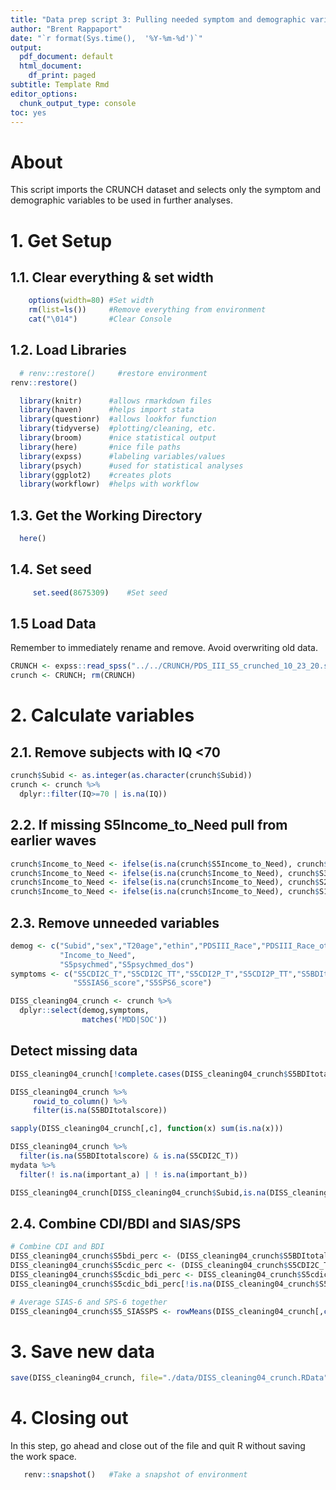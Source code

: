 ```yaml
---
title: "Data prep script 3: Pulling needed symptom and demographic variables"
author: "Brent Rappaport"
date: "`r format(Sys.time(),  '%Y-%m-%d')`"
output:
  pdf_document: default
  html_document:
    df_print: paged
subtitle: Template Rmd
editor_options:
  chunk_output_type: console
toc: yes
---
```


# About
This script imports the CRUNCH dataset and selects only the symptom and demographic variables to be used in further analyses.

# 1. Get Setup
## 1.1. Clear everything & set width
```r
    options(width=80) #Set width
    rm(list=ls())     #Remove everything from environment
    cat("\014")       #Clear Console
```

## 1.2. Load Libraries
```r
  # renv::restore()     #restore environment
renv::restore()

  library(knitr)      #allows rmarkdown files
  library(haven)      #helps import stata
  library(questionr)  #allows lookfor function
  library(tidyverse)  #plotting/cleaning, etc.
  library(broom)      #nice statistical output
  library(here)       #nice file paths
  library(expss)      #labeling variables/values
  library(psych)      #used for statistical analyses
  library(ggplot2)    #creates plots
  library(workflowr)  #helps with workflow
```

## 1.3. Get the Working Directory
```r
  here()
```

## 1.4. Set seed
```r
     set.seed(8675309)    #Set seed
```

## 1.5 Load Data
Remember to immediately rename and remove. Avoid overwriting old data.
```r
CRUNCH <- expss::read_spss("../../CRUNCH/PDS_III_S5_crunched_10_23_20.sav")
crunch <- CRUNCH; rm(CRUNCH)
```

# 2. Calculate variables
## 2.1. Remove subjects with IQ <70
```r
crunch$Subid <- as.integer(as.character(crunch$Subid))
crunch <- crunch %>%
  dplyr::filter(IQ>=70 | is.na(IQ))
```

## 2.2. If missing S5Income_to_Need pull from earlier waves
```r
crunch$Income_to_Need <- ifelse(is.na(crunch$S5Income_to_Need), crunch$S4Income_to_Need, crunch$S5Income_to_Need)
crunch$Income_to_Need <- ifelse(is.na(crunch$Income_to_Need), crunch$S3Income_to_Need, crunch$Income_to_Need)
crunch$Income_to_Need <- ifelse(is.na(crunch$Income_to_Need), crunch$S2Income_to_Need, crunch$Income_to_Need)
crunch$Income_to_Need <- ifelse(is.na(crunch$Income_to_Need), crunch$S1Income_to_Need, crunch$Income_to_Need)
```

## 2.3. Remove unneeded variables
```r
demog <- c("Subid","sex","T20age","ethin","PDSIII_Race","PDSIII_Race_other","PDSIII_Hispanic",
           "Income_to_Need",
           "S5psychmed","S5psychmed_dos")
symptoms <- c("S5CDI2C_T","S5CDI2C_TT","S5CDI2P_T","S5CDI2P_TT","S5BDItotalscore",
              "S5SIAS6_score","S5SPS6_score")

DISS_cleaning04_crunch <- crunch %>%
  dplyr::select(demog,symptoms,
                matches('MDD|SOC'))
```

## Detect missing data
```r
DISS_cleaning04_crunch[!complete.cases(DISS_cleaning04_crunch$S5BDItotalscore),]

DISS_cleaning04_crunch %>%
     rowid_to_column() %>%
     filter(is.na(S5BDItotalscore))

sapply(DISS_cleaning04_crunch[,c], function(x) sum(is.na(x)))

DISS_cleaning04_crunch %>%
  filter(is.na(S5BDItotalscore) & is.na(S5CDI2C_T))
mydata %>% 
  filter(! is.na(important_a) | ! is.na(important_b))

DISS_cleaning04_crunch[DISS_cleaning04_crunch$Subid,is.na(DISS_cleaning04_crunch$S5BDItotalscore) & is.na(DISS_cleaning04_crunch$S5CDI2C_T)]
```

## 2.4. Combine CDI/BDI and SIAS/SPS
```r
# Combine CDI and BDI
DISS_cleaning04_crunch$S5bdi_perc <- (DISS_cleaning04_crunch$S5BDItotalscore/63)*100
DISS_cleaning04_crunch$S5cdic_perc <- (DISS_cleaning04_crunch$S5CDI2C_T/56)*100
DISS_cleaning04_crunch$S5cdic_bdi_perc <- DISS_cleaning04_crunch$S5cdic_perc
DISS_cleaning04_crunch$S5cdic_bdi_perc[!is.na(DISS_cleaning04_crunch$S5bdi_perc)] <- DISS_cleaning04_crunch$S5bdi_perc[!is.na(DISS_cleaning04_crunch$S5bdi_perc)] 

# Average SIAS-6 and SPS-6 together
DISS_cleaning04_crunch$S5_SIASSPS <- rowMeans(DISS_cleaning04_crunch[,c("S5SIAS6_score","S5SPS6_score")])
```

# 3. Save new data
```r
save(DISS_cleaning04_crunch, file="./data/DISS_cleaning04_crunch.RData")
```

# 4. Closing out
  In this step, go ahead and close out of the file and quit R without saving  
  the work space.
```r
   renv::snapshot()   #Take a snapshot of environment
```

